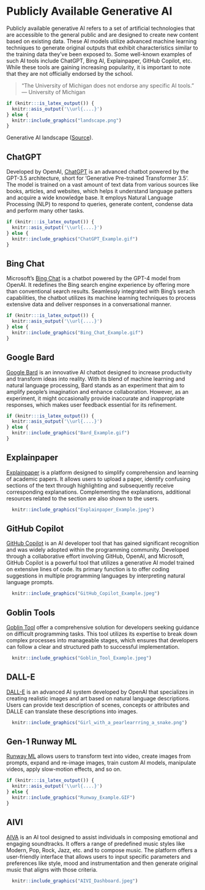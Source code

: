 # Publicly Available Generative AI

Publicly available generative AI refers to a set of artificial technologies that are accessible to the general public and are designed to create new content based on existing data. These AI models utilize advanced machine learning techniques to generate original outputs that exhibit characteristics similar to the training data they've been exposed to. Some well-known examples of such AI tools include ChatGPT, Bing AI, Explainpaper, GitHub Copilot, etc. While these tools are gaining increasing popularity, it is important to note that they are not officially endorsed by the school.

> "The University of Michigan does not endorse any specific AI tools." --- University of Michigan

```r
if (knitr:::is_latex_output()) {
  knitr::asis_output('\\url{....}')
} else {
  knitr::include_graphics("landscape.png")
}
```

Generative AI landscape ([Source](https://www.rapidops.com/blog/generative-ai-tools/)).

## ChatGPT

Developed by OpenAI, [ChatGPT](https://chat.openai.com/) is an advanced chatbot powered by the GPT-3.5 architecture, short for 'Generative Pre-trained Transformer 3.5'. The model is trained on a vast amount of text data from various sources like books, articles, and websites, which helps it understand language patters and acquire a wide knowledge base. It employs Natural Language Processing (NLP) to respond to queries, generate content, condense data and perform many other tasks.

```r
if (knitr:::is_latex_output()) {
  knitr::asis_output('\\url{....}')
} else {
  knitr::include_graphics("ChatGPT_Example.gif")
}
```

## Bing Chat

Microsoft's [Bing Chat](https://www.microsoft.com/en-us/edge/features/bing-chat?form=MT00D8) is a chatbot powered by the GPT-4 model from OpenAI. It redefines the Bing search engine experience by offering more than conventional search results. Seamlessly integrated with Bing's serach capabilities, the chatbot utilizes its machine learning techniques to process extensive data and deliver responses in a conversational manner.

```r
if (knitr:::is_latex_output()) {
  knitr::asis_output('\\url{....}')
} else {
  knitr::include_graphics("Bing_Chat_Example.gif")
}
```

## Google Bard

[Google Bard](https://bard.google.com/) is an innovative AI chatbot designed to increase productivity and transform ideas into reality. With its blend of machine learning and natural language processing, Bard stands as an experiment that aim to amplify people's imagination and enhance collaboration. However, as an experiment, it might occasionally provide inaccurate and inappropriate responses, which makes user feedback essential for its refinement.

```r
if (knitr:::is_latex_output()) {
  knitr::asis_output('\\url{....}')
} else {
  knitr::include_graphics("Bard_Example.gif")
}
```

## Explainpaper

[Explainpaper](https://www.explainpaper.com/) is a platform designed to simplify comprehension and learning of academic papers. It allows users to upload a paper, identify confusing sections of the text through highlighting and subsequently receive corresponding explanations. Complementing the explanations, additional resources related to the section are also shown to the users.

```r
  knitr::include_graphics("Explainpaper_Example.jpeg")
```

## GitHub Copilot

[GitHub Copilot](https://github.com/features/copilot) is an AI developer tool that has gained significant recognition and was widely adopted within the programming community. Developed through a collaborative effort involving GitHub, OpenAI, and Microsoft, GitHub Copilot is a powerful tool that utilizes a generative AI model trained on extensive lines of code. Its primary function is to offer coding suggestions in multiple programming languages by interpreting natural language prompts.

```r
  knitr::include_graphics("GitHub_Copilot_Example.jpeg")
```

## Goblin Tools

[Goblin Tool](https://goblin.tools/) offer a comprehensive solution for developers seeking guidance on difficult programming tasks. This tool utilizes its expertise to break down complex processes into manageable stages, which ensures that developers can follow a clear and structured path to successful implementation.

```r
  knitr::include_graphics("Goblin_Tool_Example.jpeg")
```

## DALL-E

[DALL-E](https://labs.openai.com/) is an advanced AI system developed by OpenAI that specializes in creating realistic images and art based on natural language descriptions. Users can provide text description of scenes, concepts or attributes and DALLE can translate these descriptions into images.

```r
  knitr::include_graphics("Girl_with_a_pearlearrring_a_snake.png")
```

## Gen-1 Runway ML

[Runway ML](https://runwayml.com/) allows users to transform text into video, create images from prompts, expand and re-image images, train custom AI models, manipulate videos, apply slow-motion effects, and so on.

```r
if (knitr:::is_latex_output()) {
  knitr::asis_output('\\url{....}')
} else {
  knitr::include_graphics("Runway_Example.GIF")
}
```

## AIVI

[AIVA](https://www.aiva.ai/) is an AI tool designed to assist individuals in composing emotional and engaging soundtracks. It offers a range of predefined music styles like Modern, Pop, Rock, Jazz, etc. and to compose music. The platform offers a user-friendly interface that allows users to input specific parameters and preferences like style, mood and instrumentation and then generate original music that aligns with those criteria.

```r
  knitr::include_graphics("AIVI_Dashboard.jpeg")
```
